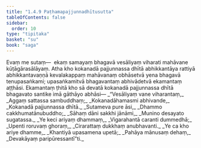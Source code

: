 ```yaml
---
title: "1.4.9 Paṭhamapajjunnadhītusutta"
tableOfContents: false
sidebar:
  order: 10
type: "tipitaka"
basket: "su"
book: "saga"
---
```



<DynamicBreadcrumb />

<Division number="39" book="saga" bookNo="12" page="27">

<Paragraph number="226" book="saga">
Evaṃ me sutaṃ—  ekaṃ samayaṃ bhagavā vesāliyaṃ viharati mahāvane kūṭāgārasālāyaṃ. Atha kho kokanadā pajjunnassa dhītā abhikkantāya rattiyā abhikkantavaṇṇā kevalakappaṃ mahāvanaṃ obhāsetvā yena bhagavā tenupasaṅkami; upasaṅkamitvā bhagavantaṃ abhivādetvā ekamantaṃ aṭṭhāsi. Ekamantaṃ ṭhitā kho sā devatā kokanadā pajjunnassa dhītā bhagavato santike imā gāthāyo abhāsi—
</Paragraph>

<Paragraph number="227" type="verses" book="saga">
_“Vesāliyaṃ vane viharantaṃ,_  
_Aggaṃ sattassa sambuddhaṃ;_  
_Kokanadāhamasmi abhivande,_  
_Kokanadā pajjunnassa dhītā._  

</Paragraph>

<Paragraph number="228" type="verses" book="saga">
_Sutameva pure āsi,_  
_Dhammo cakkhumatānubuddho;_  
_Sāhaṃ dāni sakkhi jānāmi,_  
_Munino desayato sugatassa._  

</Paragraph>

<Paragraph number="229" type="verses" book="saga">
_Ye keci ariyaṃ dhammaṃ,_  
_Vigarahantā caranti dummedhā;_  
_Upenti roruvaṃ ghoraṃ,_  
_Cirarattaṃ dukkhaṃ anubhavanti._  

</Paragraph>

<Paragraph number="230" type="verses" book="saga">
_Ye ca kho ariye dhamme,_  
_Khantiyā upasamena upetā;_  
_Pahāya mānusaṃ dehaṃ,_  
_Devakāyaṃ paripūressantī”ti._
</Paragraph>
</Division>